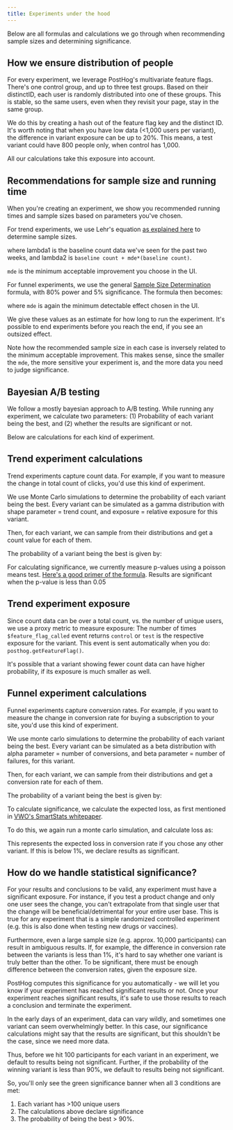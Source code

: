 ```yaml
---
title: Experiments under the hood
---
```



Below are all formulas and calculations we go through when recommending sample sizes and determining significance.

## How we ensure distribution of people

For every experiment, we leverage PostHog's multivariate feature flags. There's one control group, and up to three test groups. Based on their distinctID, each user is randomly distributed into one of these groups. This is stable, so the same users, even when they revisit your page, stay in the same group.

We do this by creating a hash out of the feature flag key and the distinct ID.
It's worth noting that when you have low data (&lt;1,000 users per variant), the difference in variant exposure can be up to 20%. This means, a test variant could have 800 people only, when control has 1,000.

All our calculations take this exposure into account.

## Recommendations for sample size and running time

When you're creating an experiment, we show you recommended running times and sample sizes based on parameters you've chosen.

For trend experiments, we use Lehr's equation [as explained here](http://www.columbia.edu/~cjd11/charles_dimaggio/DIRE/styled-4/code-12/#poisson-distributed-or-count-data) to determine sample sizes.

<FormulaScreenshot
  imageLight={LehrEquationLight}
  imageDark={LehrEquationDark} 
  alt="Lehr equation" 
  classes="rounded"
/>

where lambda1 is the baseline count data we've seen for the past two weeks,
and lambda2 is `baseline count + mde*(baseline count)`.

`mde` is the minimum acceptable improvement you choose in the UI.

For funnel experiments, we use the general [Sample Size Determination](https://en.wikipedia.org/wiki/Sample_size_determination) formula, with 80% power and 5% significance. The formula then becomes:

<FormulaScreenshot
  imageLight={SampleSizeDeterminationLight}
  imageDark={SampleSizeDeterminationDark} 
  alt="Sample size determination" 
  classes="rounded"
/>

where `mde` is again the minimum detectable effect chosen in the UI.

We give these values as an estimate for how long to run the experiment. It's possible to end experiments before you reach the end, if you see an outsized effect.

Note how the recommended sample size in each case is inversely related to the minimum acceptable improvement. This makes sense, since the smaller the `mde`, the more sensitive your experiment is, and the more data you need to judge significance.

## Bayesian A/B testing

We follow a mostly bayesian approach to A/B testing. While running any experiment, we calculate two parameters: (1) Probability of each variant being the best, and (2) whether the results are significant or not.

Below are calculations for each kind of experiment.

## Trend experiment calculations

Trend experiments capture count data. For example, if you want to measure the change in total count of clicks, you'd use this kind of experiment.

We use Monte Carlo simulations to determine the probability of each variant being the best. Every variant can be simulated as a gamma distribution with shape parameter = trend count, and exposure = relative exposure for this variant.

Then, for each variant, we can sample from their distributions and get a count value for each of them.

The probability of a variant being the best is given by:

<FormulaScreenshot
  imageLight={TrendExperimentCalculationLight}
  imageDark={TrendExperimentCalculationDark}
  alt="Trend experiment calculation" 
  classes="rounded"
/>

For calculating significance, we currently measure p-values using a poisson means test. [Here's a good primer of the formula](https://www.evanmiller.org/statistical-formulas-for-programmers.html#count_test). Results are significant when the p-value is less than 0.05

## Trend experiment exposure

Since count data can be over a total count, vs. the number of unique users, we use a proxy metric to measure exposure: The number of times `$feature_flag_called` event returns `control` or `test` is the respective exposure for the variant. This event is sent automatically when you do: `posthog.getFeatureFlag()`.

It's possible that a variant showing fewer count data can have higher probability, if its exposure is much smaller as well.

## Funnel experiment calculations

Funnel experiments capture conversion rates. For example, if you want to measure the change in conversion rate for buying a subscription to your site, you'd use this kind of experiment.

We use monte carlo simulations to determine the probability of each variant being the best. Every variant can be simulated as a beta distribution with alpha parameter = number of conversions, and beta parameter = number of failures, for this variant.

Then, for each variant, we can sample from their distributions and get a conversion rate for each of them.

The probability of a variant being the best is given by:

<FormulaScreenshot
  imageLight={FunnelExperimentCalculationLight}
  imageDark={FunnelExperimentCalculationDark}
  alt="Funnel experiment calculation" 
  classes="rounded"
/>

To calculate significance, we calculate the expected loss, as first mentioned in [VWO's SmartStats whitepaper](https://vwo.com/downloads/VWO_SmartStats_technical_whitepaper.pdf).

To do this, we again run a monte carlo simulation, and calculate loss as:

<FormulaScreenshot
  imageLight={FunnelSignificanceLight}
  imageDark={FunnelSignificanceDark}
  alt="Funnel significance" 
  classes="rounded"
/>

This represents the expected loss in conversion rate if you chose any other variant. If this is below 1%, we declare results as significant.

## How do we handle statistical significance?

For your results and conclusions to be valid, any experiment must have a significant exposure. For instance, if you test a product change and only one user sees the change, you can't extrapolate from that single user that the change will be beneficial/detrimental for your entire user base. This is true for any experiment that is a simple randomized controlled experiment (e.g. this is also done when testing new drugs or vaccines).

Furthermore, even a large sample size (e.g. approx. 10,000 participants) can result in ambiguous results. If, for example, the difference in conversion rate between the variants is less than 1%, it's hard to say whether one variant is truly better than the other. To be significant, there must be enough difference between the conversion rates, given the exposure size.

PostHog computes this significance for you automatically - we will let you know if your experiment has reached significant results or not. Once your experiment reaches significant results, it's safe to use those results to reach a conclusion and terminate the experiment.

In the early days of an experiment, data can vary wildly, and sometimes one variant can seem overwhelmingly better. In this case, our significance calculations might say that the results are significant, but this shouldn't be the case, since we need more data.

Thus, before we hit 100 participants for each variant in an experiment, we default to results being not significant. Further, if the probability of the winning variant is less than 90%, we default to results being not significant.

So, you'll only see the green significance banner when all 3 conditions are met:

1. Each variant has >100 unique users
2. The calculations above declare significance
3. The probability of being the best > 90%.
